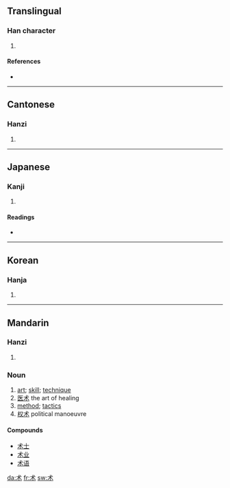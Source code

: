 {{see|術}}
==Translingual==

===Han character===
{{Han char|rn=75|rad=木|as=01|sn=5|four=|canj=戈木 (ID)}}

# {{defn|Han|sort=木01}}

====References====
* {{Han ref|kx=0509.121|hdz=21152.020|uh=672F|ud=26415}}

----

==Cantonese==

===Hanzi===
{{yue-hanzi|jyut=|y=seut6}}

# {{defn|Cantonese}}

----

==Japanese==

===Kanji===
{{ja-kanji|grade=|rs=木01}}

# {{defn|Japanese}}

====Readings====
* {{ja-readings|on=[[じゅつ]] (jutsu), [[しゅつ]] (shutsu), [[ちゅつ]] (chutsu)|kun=[[もちあわ]] (mochiawa)}}

----

==Korean==

===Hanja===
{{ko-hanja|hangeul=출|eumhun=|rv=chul|mr=ch'ul|y=chwul}}

# {{defn|Korean}}

----

==Mandarin==

===Hanzi===
{{cmn-hanzi|tra=術|pin=[[shù]] ([[shu4]]), [[zhú]] ([[zhu2]])|wg=shu<sup>4</sup>, chu<sup>2</sup>}}

# {{defn|Mandarin}}

===Noun===
{{cmn-noun|t|pin=shù|pint=shu4|tra=術|sim=术|rs=行05}}

# [[art]]; [[skill]]; [[technique]]
# [[医术]] the art of healing
# [[method]]; [[tactics]]
# [[权术]] political manoeuvre

====Compounds====
* [[术士]]
* [[术业]]
* [[术语]]

[[da:术]]
[[fr:术]]
[[sw:术]]